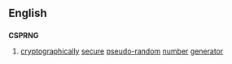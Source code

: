 ==English==

==={{initialism-old|en}}===
'''CSPRNG'''

# {{context|cryptography|lang=en}} [[cryptographically]] [[secure]] [[pseudo-random]] [[number]] [[generator]]